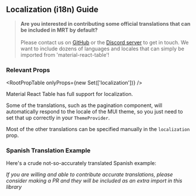 
<Head>
  <title>Localization/i18n Guide - Material React Table Docs</title>
  <meta
    name="description"
    content="How to customize localization and translations (i18n) in Material React Table"
  />
</Head>

## Localization (i18n) Guide

> **Are you interested in contributing some official translations that can be included in MRT by default?** <br /><br />Please contact us on [GitHub](https://github.com/KevinVandy/material-react-table) or the [Discord server](https://discord.gg/5wqyRx6fnm) to get in touch. We want to include dozens of languages and locales that can simply be imported from 'material-react-table'!

### Relevant Props

<RootPropTable onlyProps={new Set(['localization'])} />

Material React Table has full support for localization.

Some of the translations, such as the pagination component, will automatically respond to the locale of the MUI theme, so you just need to set that up correctly in your `ThemeProvider`.

Most of the other translations can be specified manually in the `localization` prop.

### Spanish Translation Example

Here's a crude not-so-accurately translated Spanish example:

<SpanishExample />

_If you are willing and able to contribute accurate translations, please consider making a PR and they will be included as an extra import in this library_
